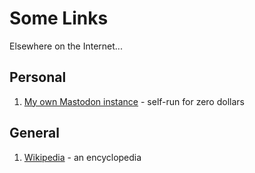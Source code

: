 # Some Links

Elsewhere on the Internet...

## Personal

1. [My own Mastodon instance](https://xerg.ga) - self-run for zero dollars

## General

1. [Wikipedia](https://en.wikipedia.org/wiki/User:Phocks) - an encyclopedia 
